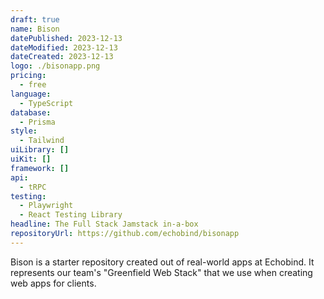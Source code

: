 ```yaml
---
draft: true
name: Bison
datePublished: 2023-12-13
dateModified: 2023-12-13
dateCreated: 2023-12-13
logo: ./bisonapp.png
pricing:
  - free
language:
  - TypeScript
database:
  - Prisma
style:
  - Tailwind
uiLibrary: []
uiKit: []
framework: []
api:
  - tRPC
testing:
  - Playwright
  - React Testing Library
headline: The Full Stack Jamstack in-a-box
repositoryUrl: https://github.com/echobind/bisonapp
---
```


Bison is a starter repository created out of real-world apps at Echobind. It represents our team's "Greenfield Web Stack" that we use when creating web apps for clients.
